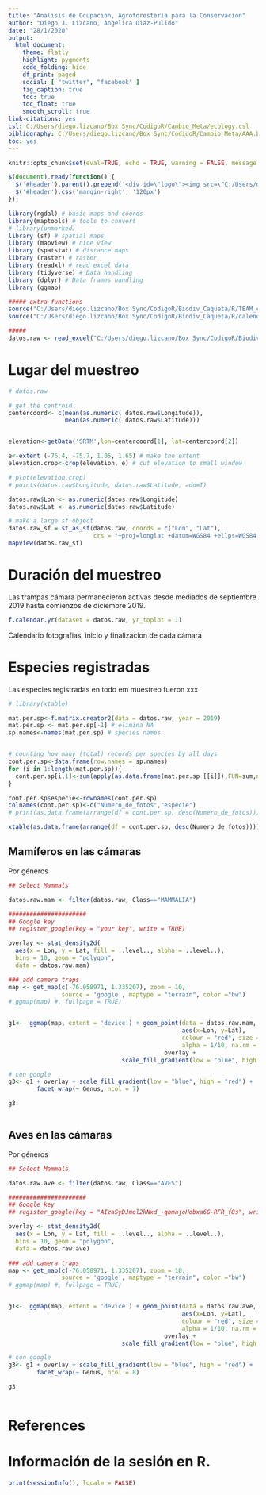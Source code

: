 ---
title: "Analisis de Ocupación, Agroforestería para la Conservación"
author: "Diego J. Lizcano, Angelica Diaz-Pulido"
date: "28/1/2020"
output:
  html_document:
    theme: flatly
    highlight: pygments
    code_folding: hide
    df_print: paged
    social: [ "twitter", "facebook" ]
    fig_caption: true
    toc: true
    toc_float: true
    smooth_scroll: true
link-citations: yes
csl: C:/Users/diego.lizcano/Box Sync/CodigoR/Cambio_Meta/ecology.csl
bibliography: C:/Users/diego.lizcano/Box Sync/CodigoR/Cambio_Meta/AAA.bib
toc: yes
---

```{r setup, include=FALSE}
knitr::opts_chunk$set(eval=TRUE, echo = TRUE, warning = FALSE, message = FALSE)
```


```{js logo-js, echo=FALSE, eval=FALSE}
$(document).ready(function() {
  $('#header').parent().prepend('<div id=\"logo\"><img src=\"C:/Users/diego.lizcano/Box Sync/CodigoR/Biodiv_Caqueta/img/Agroforesteria_small.png\" style=\"position:absolute; top:0; right:0; padding:20px; height:120px\"></div>');
  $('#header').css('margin-right', '120px')
});
```

<style>
#TOC {
  background: url("C:/Users/diego.lizcano/Box Sync/CodigoR/Biodiv_Caqueta/img/Agroforesteria_small.png");
  background-size: contain;
  padding-top: 80px !important;
  background-repeat: no-repeat;
}
</style>

```{r loadpackages}
library(rgdal) # basic maps and coords
library(maptools) # tools to convert
# library(unmarked)
library (sf) # spatial maps
library (mapview) # nice view
library (spatstat) # distance maps
library (raster) # raster 
library (readxl) # read excel data
library (tidyverse) # Data handling
library (dplyr) # Data frames handling
library (ggmap)


```



```{r load_data}


##### extra functions
source("C:/Users/diego.lizcano/Box Sync/CodigoR/Biodiv_Caqueta/R/TEAM_code.R")
source("C:/Users/diego.lizcano/Box Sync/CodigoR/Biodiv_Caqueta/R/calendar.R")

#####
datos.raw <- read_excel("C:/Users/diego.lizcano/Box Sync/CodigoR/Biodiv_Caqueta/data/Datos_cameratrap_Caqueta_fixed.xlsx")


```


# Lugar del muestreo

```{r camera_map}

# datos.raw

# get the centroid
centercoord<- c(mean(as.numeric( datos.raw$Longitude)), 
                mean(as.numeric( datos.raw$Latitude)))


elevation<-getData('SRTM',lon=centercoord[1], lat=centercoord[2])

e<-extent (-76.4, -75.7, 1.05, 1.65) # make the extent
elevation.crop<-crop(elevation, e) # cut elevation to small window

# plot(elevation.crop)
# points(datos.raw$Longitude, datos.raw$Latitude, add=T)

datos.raw$Lon <- as.numeric(datos.raw$Longitude)
datos.raw$Lat <- as.numeric(datos.raw$Latitude)

# make a large sf object
datos.raw_sf = st_as_sf(datos.raw, coords = c("Lon", "Lat"), 
                        crs = "+proj=longlat +datum=WGS84 +ellps=WGS84 +towgs84=0,0,0")
mapview(datos.raw_sf)


```




# Duración del muestreo

Las trampas cámara permanecieron activas desde mediados de septiembre 2019 hasta comienzos de diciembre 2019.

```{r calendar1,cache=FALSE,warning=FALSE,eval=TRUE, echo=FALSE,fig.height=11,fig.width=8,message=FALSE}
f.calendar.yr(dataset = datos.raw, yr_toplot = 1)

```
 
Calendario fotografias, inicio y finalizacion de cada cámara

# Especies registradas

Las especies registradas en todo em muestreo fueron xxx


```{r sps,cache=TRUE,warning=FALSE,eval=TRUE, echo=FALSE,results='asis'}
# library(xtable)

mat.per.sp<-f.matrix.creator2(data = datos.raw, year = 2019)
mat.per.sp <- mat.per.sp[-1] # elimina NA 
sp.names<-names(mat.per.sp) # species names


# counting how many (total) records per species by all days
cont.per.sp<-data.frame(row.names = sp.names)
for (i in 1:length(mat.per.sp)){
  cont.per.sp[i,1]<-sum(apply(as.data.frame(mat.per.sp [[i]]),FUN=sum,na.rm=T, MARGIN = 1))
}

cont.per.sp$especie<-rownames(cont.per.sp)
colnames(cont.per.sp)<-c("Numero_de_fotos","especie")
# print(as.data.frame(arrange(df = cont.per.sp, desc(Numero_de_fotos))))

xtable(as.data.frame(arrange(df = cont.per.sp, desc(Numero_de_fotos))))

```


## Mamíferos en las cámaras

Por géneros

```{r view_mammal}
## Select Mammals

datos.raw.mam <- filter(datos.raw, Class=="MAMMALIA")

######################
## Google key
## register_google(key = "your key", write = TRUE)

overlay <- stat_density2d(
  aes(x = Lon, y = Lat, fill = ..level.., alpha = ..level..),
  bins = 10, geom = "polygon",
  data = datos.raw.mam) 

### add camera traps
map <- get_map(c(-76.058971, 1.335207), zoom = 10, 
               source = 'google', maptype = "terrain", color ="bw")
# ggmap(map) #, fullpage = TRUE)


g1<-  ggmap(map, extent = 'device') + geom_point(data = datos.raw.mam, 
                                                 aes(x=Lon, y=Lat), 
                                                 colour = "red", size = I(2),  
                                                 alpha = 1/10, na.rm = TRUE) +
                                            overlay + 
                                scale_fill_gradient(low = "blue", high = "red")

# con google
g3<- g1 + overlay + scale_fill_gradient(low = "blue", high = "red") + 
        facet_wrap(~ Genus, ncol = 7)

g3



```


## Aves en las cámaras

Por géneros

```{r view_bird}
## Select Mammals

datos.raw.ave <- filter(datos.raw, Class=="AVES")

######################
## Google key
## register_google(key = "AIzaSyDJmcl2kNxd_-qbmajoHobxa6G-RFR_f8s", write = TRUE)

overlay <- stat_density2d(
  aes(x = Lon, y = Lat, fill = ..level.., alpha = ..level..),
  bins = 10, geom = "polygon",
  data = datos.raw.ave) 

### add camera traps
map <- get_map(c(-76.058971, 1.335207), zoom = 10, 
               source = 'google', maptype = "terrain", color ="bw")
# ggmap(map) #, fullpage = TRUE)


g1<-  ggmap(map, extent = 'device') + geom_point(data = datos.raw.ave, 
                                                 aes(x=Lon, y=Lat), 
                                                 colour = "red", size = I(2),  
                                                 alpha = 1/10, na.rm = TRUE) +
                                            overlay + 
                                scale_fill_gradient(low = "blue", high = "red")

# con google
g3<- g1 + overlay + scale_fill_gradient(low = "blue", high = "red") + 
        facet_wrap(~ Genus, ncol = 8)

g3



```





# References

[^1]: GCS <http://ganaderiacolombianasostenible.co/>
[^2]: Available from <http://http://www.rstudio.org/>
[^3]: R <https://cran.r-project.org/>

# Información de la sesión en R.

```{r}
print(sessionInfo(), locale = FALSE)
```

